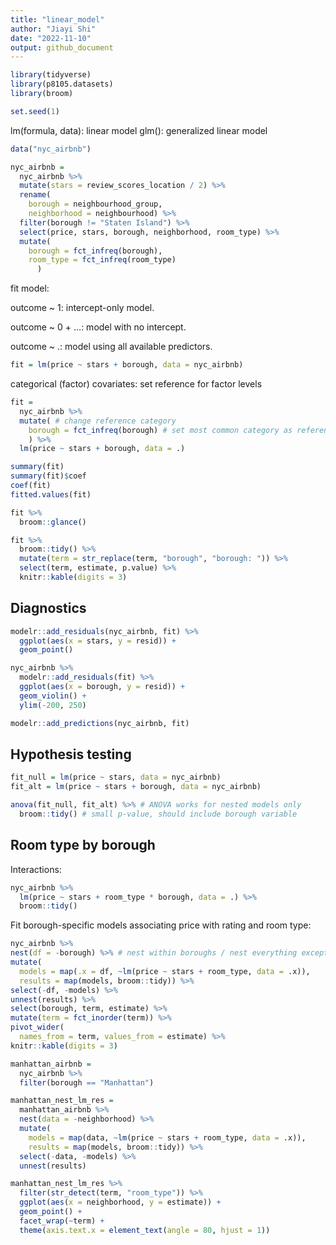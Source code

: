 ```yaml
---
title: "linear_model"
author: "Jiayi Shi"
date: "2022-11-10"
output: github_document
---
```


```r
library(tidyverse)
library(p8105.datasets)
library(broom)

set.seed(1)
```

lm(formula, data): linear model
glm(): generalized linear model

```r
data("nyc_airbnb")

nyc_airbnb = 
  nyc_airbnb %>% 
  mutate(stars = review_scores_location / 2) %>% 
  rename(
    borough = neighbourhood_group,
    neighborhood = neighbourhood) %>% 
  filter(borough != "Staten Island") %>% 
  select(price, stars, borough, neighborhood, room_type) %>% 
  mutate(
    borough = fct_infreq(borough),
    room_type = fct_infreq(room_type)
      )
```

fit model:

outcome ~ 1: intercept-only model.

outcome ~ 0 + ...: model with no intercept.

outcome ~ .: model using all available predictors.

```r
fit = lm(price ~ stars + borough, data = nyc_airbnb)
```

categorical (factor) covariates: set reference for factor levels

```r
fit = 
  nyc_airbnb %>% 
  mutate( # change reference category
    borough = fct_infreq(borough) # set most common category as reference (most common category set as 1 by R - reference)
    ) %>% 
  lm(price ~ stars + borough, data = .)
```

```r
summary(fit)
summary(fit)$coef
coef(fit)
fitted.values(fit)
```

```r
fit %>% 
  broom::glance()
```

```r
fit %>% 
  broom::tidy() %>% 
  mutate(term = str_replace(term, "borough", "borough: ")) %>% 
  select(term, estimate, p.value) %>% 
  knitr::kable(digits = 3)
```

## Diagnostics

```r
modelr::add_residuals(nyc_airbnb, fit) %>%
  ggplot(aes(x = stars, y = resid)) +
  geom_point()

nyc_airbnb %>% 
  modelr::add_residuals(fit) %>% 
  ggplot(aes(x = borough, y = resid)) + 
  geom_violin() +
  ylim(-200, 250)

modelr::add_predictions(nyc_airbnb, fit)
```

## Hypothesis testing

```r
fit_null = lm(price ~ stars, data = nyc_airbnb)
fit_alt = lm(price ~ stars + borough, data = nyc_airbnb)

anova(fit_null, fit_alt) %>% # ANOVA works for nested models only
  broom::tidy() # small p-value, should include borough variable
```

## Room type by borough

Interactions:

```r
nyc_airbnb %>% 
  lm(price ~ stars + room_type * borough, data = .) %>% 
  broom::tidy() 
```

Fit borough-specific models associating price with rating and room type:

```r
nyc_airbnb %>% 
nest(df = -borough) %>% # nest within boroughs / nest everything except brough
mutate(
  models = map(.x = df, ~lm(price ~ stars + room_type, data = .x)),
  results = map(models, broom::tidy)) %>% 
select(-df, -models) %>% 
unnest(results) %>% 
select(borough, term, estimate) %>% 
mutate(term = fct_inorder(term)) %>% 
pivot_wider(
  names_from = term, values_from = estimate) %>% 
knitr::kable(digits = 3)
```

```r
manhattan_airbnb =
  nyc_airbnb %>% 
  filter(borough == "Manhattan")

manhattan_nest_lm_res =
  manhattan_airbnb %>% 
  nest(data = -neighborhood) %>% 
  mutate(
    models = map(data, ~lm(price ~ stars + room_type, data = .x)),
    results = map(models, broom::tidy)) %>% 
  select(-data, -models) %>% 
  unnest(results)

manhattan_nest_lm_res %>% 
  filter(str_detect(term, "room_type")) %>% 
  ggplot(aes(x = neighborhood, y = estimate)) + 
  geom_point() + 
  facet_wrap(~term) + 
  theme(axis.text.x = element_text(angle = 80, hjust = 1))
```

